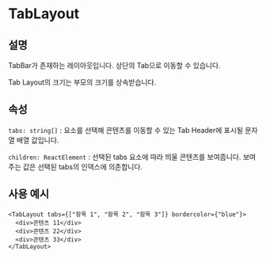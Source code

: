 
<Meta of={TabLayoutStories} />

# TabLayout

## 설명

TabBar가 존재하는 레이아웃입니다. 상단의 Tab으로 이동할 수 있습니다.

Tab Layout의 크기는 부모의 크기를 상속받습니다.

## 속성

`tabs: string[]` : 요소를 선택해 콘텐츠를 이동할 수 있는 Tab Header에 표시될 문자열 배열 값입니다.

`children: ReactElement` : 선택된 tabs 요소에 따라 띄울 콘텐츠를 보여줍니다. 보여주는 값은 선택된 tabs의 인덱스에 의존합니다.

## 사용 예시

```tsx
<TabLayout tabs={["항목 1", "항목 2", "항목 3"]} bordercolor={"blue"}>
  <div>콘텐츠 11</div>
  <div>콘텐츠 22</div>
  <div>콘텐츠 33</div>
</TabLayout>
```

<Canvas of={TabLayoutStories.Default} />
